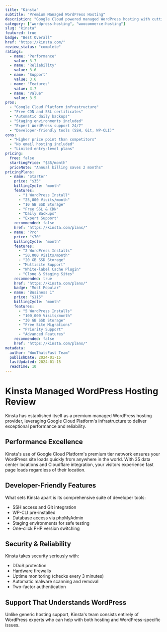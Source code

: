 ```yaml
---
title: "Kinsta"
subtitle: "Premium Managed WordPress Hosting"
description: "Google Cloud powered managed WordPress hosting with cutting-edge performance, security, and developer-friendly features."
category: ["wordpress-hosting", "woocommerce-hosting"]
slug: "kinsta"
featured: true
badge: "Best Overall"
href: "https://kinsta.com/"
review_status: "complete"
ratings:
  - name: "Performance"
    value: 3.7
  - name: "Reliability"
    value: 3.6
  - name: "Support"
    value: 3.6
  - name: "Features"
    value: 3.7
  - name: "Value"
    value: 3.5
pros:
  - "Google Cloud Platform infrastructure"
  - "Free CDN and SSL certificates"
  - "Automatic daily backups"
  - "Staging environments included"
  - "Expert WordPress support 24/7"
  - "Developer-friendly tools (SSH, Git, WP-CLI)"
cons:
  - "Higher price point than competitors"
  - "No email hosting included"
  - "Limited entry-level plans"
pricing:
  free: false
  startingPrice: "$35/month"
  priceNote: "Annual billing saves 2 months"
pricingPlans:
  - name: "Starter"
    price: "$35"
    billingCycle: "month"
    features:
      - "1 WordPress Install"
      - "25,000 Visits/month"
      - "10 GB SSD Storage"
      - "Free SSL & CDN"
      - "Daily Backups"
      - "Expert Support"
    recommended: false
    href: "https://kinsta.com/plans/"
  - name: "Pro"
    price: "$70"
    billingCycle: "month"
    features:
      - "2 WordPress Installs"
      - "50,000 Visits/month"
      - "20 GB SSD Storage"
      - "Multisite Support"
      - "White-label Cache Plugin"
      - "Clone & Staging Sites"
    recommended: true
    href: "https://kinsta.com/plans/"
    badge: "Most Popular"
  - name: "Business 1"
    price: "$115"
    billingCycle: "month"
    features:
      - "5 WordPress Installs"
      - "100,000 Visits/month"
      - "30 GB SSD Storage"
      - "Free Site Migrations"
      - "Priority Support"
      - "Advanced Features"
    recommended: false
    href: "https://kinsta.com/plans/"
metadata:
  author: "WooThatsFast Team"
  publishDate: 2024-01-15
  lastUpdated: 2024-01-15
  readTime: 10
---
```


# Kinsta Managed WordPress Hosting Review

Kinsta has established itself as a premium managed WordPress hosting provider, leveraging Google Cloud Platform's infrastructure to deliver exceptional performance and reliability.

## Performance Excellence

Kinsta's use of Google Cloud Platform's premium tier network ensures your WordPress site loads quickly from anywhere in the world. With 35 data center locations and Cloudflare integration, your visitors experience fast page loads regardless of their location.

## Developer-Friendly Features

What sets Kinsta apart is its comprehensive suite of developer tools:
- SSH access and Git integration
- WP-CLI pre-installed
- Database access via phpMyAdmin
- Staging environments for safe testing
- One-click PHP version switching

## Security & Reliability

Kinsta takes security seriously with:
- DDoS protection
- Hardware firewalls
- Uptime monitoring (checks every 3 minutes)
- Automatic malware scanning and removal
- Two-factor authentication

## Support That Understands WordPress

Unlike generic hosting support, Kinsta's team consists entirely of WordPress experts who can help with both hosting and WordPress-specific issues.